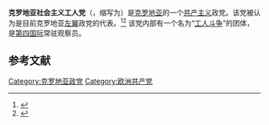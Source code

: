 {{expand|time=2015-01-01T10:57:51+00:00}}
{{Infobox political party
|name               = 克罗地亚社会主义工人党
|native_name        = {{lang|hr|Socijalistička radnička partija Hrvatske}}
|logo               = Logo SRP.jpg
|colorcode          = #E61920
|创始人             = [[斯蒂佩·舒瓦尔|斯蒂佩·舒瓦尔]]
|主席        = Kristofor Stokić
|slogan             = 
|founded            = {{Start date|1997|10|25|df=y}}<ref name="hidra-profil">{{cite web|url=http://hidran.hidra.hr/hidrarad/stranke/s028422h.htm|title=Socijalistička radnička partija Hrvatske|publisher=HIDRA|accessdate=14 October 2011|archive-url=https://archive.is/20130217170120/http://hidran.hidra.hr/hidrarad/stranke/s028422h.htm|archive-date=2013-02-17|dead-url=yes}}</ref>
|headquarters       = [[萨格勒布|萨格勒布]]Pavla Hatza街14号
|newspaper          = 《今日社会主义》
|youth_wing         = [[克罗地亚青年社会主义者|克罗地亚青年社会主义者]]
|membership_year    = 2004年
|membership         = 3500<ref name="hidra-profil"/>
|ideology           = [[共产主义|共产主义]]<br>[[马克思列宁主义|马克思列宁主义]]
|position           = [[极左翼|极左翼]]
|religion           = 
|national           = 
|international      = [[共产党和工人党国际会议|共产党和工人党国际会议]]<br>[[国际共产主义研讨会|国际共产主义研讨会]]
|european           = [[共产党和工人党倡议|共产党和工人党倡议]]
|colors             = [[红色|红色]]
|symbol             = 
|website            = {{URL|www.srp.hr}}
|country            = 克罗地亚
|footnotes          =
|flag = Zastava SRP.png
}}
{{共产党}}
'''克罗地亚社会主义工人党'''（{{lang-hr|Socijalistička radnička partija Hrvatske}}，缩写为{{lang|hr|SRP}}）是[[克罗地亚|克罗地亚]]的一个[[共产主义|共产主义]]政党。该党被认为是目前克罗地亚[[左翼|左翼]]政党的代表。<ref>{{cite web|url=http://www.nacional.hr/articles/view/11031/|title=RH će biti zemlja 4 milijuna staraca i još toliko Europljana s vikendicama|language=hr|trans_title=Croatia will be a country of 4 million elderly and as many Europeans with holiday homes|publisher=Nacional (weekly)|author=Robert Bajruši|date=22 June 2004|accessdate=30 June 2012|archivedate=2012-06-30|deadurl=yes|archiveurl=https://www.webcitation.org/68oYMGBsl?url=http://www.nacional.hr/clanak/11031/rh-ce-biti-zemlja-4-milijuna-staraca-i-jos-toliko-europljana-s-vikendicama}}</ref><ref>{{cite web |url=http://www.bhdani.com/arhiva/258/intervju.shtml |title=Greška 404 - Dani |publisher=Bhdani.com |date= |accessdate=2013-10-20 |archive-url=https://web.archive.org/web/20130518113250/http://bhdani.com/arhiva/258/intervju.shtml |archive-date=2013-05-18 |dead-url=yes }}</ref> 该党内部有一个名为“[[工人斗争_(克罗地亚)|工人斗争]]”的团体，是[[第四国际|第四国际]]常驻观察员。

==参考文献==
{{reflist}}

{{欧洲的共产党}}
[[Category:克罗地亚政党|Category:克罗地亚政党]]
[[Category:欧洲共产党|Category:欧洲共产党]]